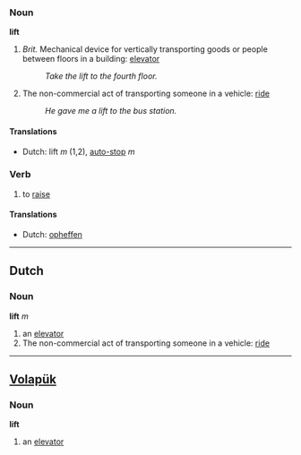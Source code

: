 === Noun ===
'''lift'''

# ''Brit.'' Mechanical device for vertically transporting goods or people between floors in a building: [[elevator]] 
#:''Take the lift to the fourth floor.''
# The non-commercial act of transporting someone in a vehicle: [[ride]]
#:''He gave me a lift to the bus station.''

====Translations====
*Dutch: lift ''m'' (1,2), [[auto-stop]] ''m''

=== Verb ===
# to [[raise]] 

====Translations====
*Dutch: [[opheffen]]

----

== Dutch == 
=== Noun === 
'''lift''' ''m''

# an [[elevator]]
# The non-commercial act of transporting someone in a vehicle: [[ride]]

----

== [[Volapük]] == 
=== Noun === 
'''lift'''

# an [[elevator]]